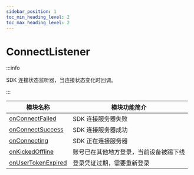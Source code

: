 ```yaml
---
sidebar_position: 1
toc_min_heading_level: 2
toc_max_heading_level: 2
---
```


# ConnectListener

:::info

SDK 连接状态监听器，当连接状态变化时回调。

:::

| 模块名称                                                        | 模块功能简介                           |
| --------------------------------------------------------------- | -------------------------------------- |
| [onConnectFailed](/callback/onConnectFailed.mdx)       | SDK 连接服务器失败                     |
| [onConnectSuccess](/callback/onConnectSuccess.mdx)     | SDK 连接服务器成功                     |
| [onConnecting](/callback/onConnecting.mdx)             | SDK 正在连接服务器                     |
| [onKickedOffline](/callback/onKickedOffline.mdx)       | 账号已在其他地方登录，当前设备被踢下线 |
| [onUserTokenExpired](/callback/onUserTokenExpired.mdx) | 登录凭证过期，需要重新登录             |
